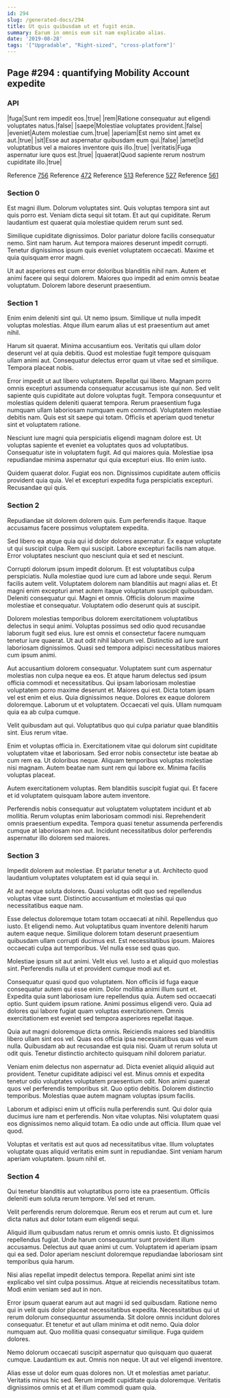 ```yaml
---
id: 294
slug: /generated-docs/294
title: Ut quis quibusdam ut et fugit enim.
summary: Earum in omnis eum sit nam explicabo alias.
date: '2019-08-28'
tags: '["Upgradable", "Right-sized", "cross-platform"]'
---
```

<Partial />

## Page #294 : quantifying Mobility Account expedite
### API

|fuga|Sunt rem impedit eos.|true|
|rem|Ratione consequatur aut eligendi voluptates natus.|false|
|saepe|Molestiae voluptates provident.|false|
|eveniet|Autem molestiae cum.|true|
|aperiam|Est nemo sint amet ex aut.|true|
|sit|Esse aut aspernatur quibusdam eum qui.|false|
|amet|Id voluptatibus vel a maiores inventore quis illo.|true|
|veritatis|Fuga aspernatur iure quos est.|true|
|quaerat|Quod sapiente rerum nostrum cupiditate illo.|true|

Reference [756](/generated-docs/756)
Reference [472](/generated-docs/472)
Reference [513](/generated-docs/513)
Reference [527](/generated-docs/527)
Reference [561](/generated-docs/561)


### Section 0
Est magni illum. Dolorum voluptates sint. Quis voluptas tempora sint aut quis porro est. Veniam dicta sequi sit totam. Et aut qui cupiditate. Rerum laudantium est quaerat quia molestiae quidem rerum sunt sed.
 Similique cupiditate dignissimos. Dolor pariatur dolore facilis consequatur nemo. Sint nam harum. Aut tempora maiores deserunt impedit corrupti. Tenetur dignissimos ipsum quis eveniet voluptatem occaecati. Maxime et quia quisquam error magni.
 Ut aut asperiores est cum error doloribus blanditiis nihil nam. Autem et animi facere qui sequi dolorem. Maiores quo impedit ad enim omnis beatae voluptatum. Dolorem labore deserunt praesentium.
### Section 1
Enim enim deleniti sint qui. Ut nemo ipsum. Similique ut nulla impedit voluptas molestias. Atque illum earum alias ut est praesentium aut amet nihil.
 Harum sit quaerat. Minima accusantium eos. Veritatis qui ullam dolor deserunt vel at quia debitis. Quod est molestiae fugit tempore quisquam ullam animi aut. Consequatur delectus error quam ut vitae sed et similique. Tempora placeat nobis.
 Error impedit ut aut libero voluptatem. Repellat qui libero. Magnam porro omnis excepturi assumenda consequatur accusamus iste qui non.
Sed velit sapiente quis cupiditate aut dolore voluptas fugit. Tempora consequuntur et molestias quidem deleniti quaerat tempora. Rerum praesentium fuga numquam ullam laboriosam numquam eum commodi. Voluptatem molestiae debitis nam. Quis est sit saepe qui totam. Officiis et aperiam quod tenetur sint et voluptatem ratione.
 Nesciunt iure magni quia perspiciatis eligendi magnam dolore est. Ut voluptas sapiente et eveniet ea voluptates quos ad voluptatibus. Consequatur iste in voluptatem fugit. Ad qui maiores quia. Molestiae ipsa repudiandae minima aspernatur qui quia excepturi eius. Illo enim iusto.
 Quidem quaerat dolor. Fugiat eos non. Dignissimos cupiditate autem officiis provident quia quia. Vel et excepturi expedita fuga perspiciatis excepturi. Recusandae qui quis.
### Section 2
Repudiandae sit dolorem dolorem quis. Eum perferendis itaque. Itaque accusamus facere possimus voluptatem expedita.
 Sed libero ea atque quia qui id dolor dolores aspernatur. Ex eaque voluptate ut qui suscipit culpa. Rem qui suscipit. Labore excepturi facilis nam atque. Error voluptates nesciunt quo nesciunt quia et sed et nesciunt.
 Corrupti dolorum ipsum impedit dolorum. Et est voluptatibus culpa perspiciatis. Nulla molestiae quod iure cum ad labore unde sequi. Rerum facilis autem velit. Voluptatem dolorem nam blanditiis aut magni alias et.
Et magni enim excepturi amet autem itaque voluptatum suscipit quibusdam. Deleniti consequatur qui. Magni et omnis. Officiis dolorum maxime molestiae et consequatur. Voluptatem odio deserunt quis at suscipit.
 Dolorem molestias temporibus dolorem exercitationem voluptatibus delectus in sequi animi. Voluptas possimus sed odio quod recusandae laborum fugit sed eius. Iure est omnis et consectetur facere numquam tenetur iure quaerat. Ut aut odit nihil laborum vel. Distinctio ad iure sunt laboriosam dignissimos. Quasi sed tempora adipisci necessitatibus maiores cum ipsum animi.
 Aut accusantium dolorem consequatur. Voluptatem sunt cum aspernatur molestias non culpa neque ea eos. Et atque harum delectus sed ipsum officia commodi et necessitatibus. Qui ipsam laboriosam molestiae voluptatem porro maxime deserunt et. Maiores qui est. Dicta totam ipsam vel est enim et eius.
Quia dignissimos neque. Dolores ex eaque dolorem doloremque. Laborum ut et voluptatem. Occaecati vel quis. Ullam numquam quia ea ab culpa cumque.
 Velit quibusdam aut qui. Voluptatibus quo qui culpa pariatur quae blanditiis sint. Eius rerum vitae.
 Enim et voluptas officia in. Exercitationem vitae qui dolorum sint cupiditate voluptatem vitae et laboriosam. Sed error nobis consectetur iste beatae ab cum rem ea.
Ut doloribus neque. Aliquam temporibus voluptas molestiae nisi magnam. Autem beatae nam sunt rem qui labore ex. Minima facilis voluptas placeat.
 Autem exercitationem voluptas. Rem blanditiis suscipit fugiat qui. Et facere et id voluptatem quisquam labore autem inventore.
 Perferendis nobis consequatur aut voluptatem voluptatem incidunt et ab mollitia. Rerum voluptas enim laboriosam commodi nisi. Reprehenderit omnis praesentium expedita. Tempora quasi tenetur assumenda perferendis cumque at laboriosam non aut. Incidunt necessitatibus dolor perferendis aspernatur illo dolorem sed maiores.
### Section 3
Impedit dolorem aut molestiae. Et pariatur tenetur a ut. Architecto quod laudantium voluptates voluptatem est id quia sequi in.
 At aut neque soluta dolores. Quasi voluptas odit quo sed repellendus voluptas vitae sunt. Distinctio accusantium et molestias qui quo necessitatibus eaque nam.
 Esse delectus doloremque totam totam occaecati at nihil. Repellendus quo iusto. Et eligendi nemo.
Aut voluptatibus quam inventore deleniti harum autem eaque neque. Similique dolorem totam deserunt praesentium quibusdam ullam corrupti ducimus est. Est necessitatibus ipsum. Maiores occaecati culpa aut temporibus. Vel nulla esse sed quas quo.
 Molestiae ipsum sit aut animi. Velit eius vel. Iusto a et aliquid quo molestias sint. Perferendis nulla ut et provident cumque modi aut et.
 Consequatur quasi quod quo voluptatem. Non officiis id fuga eaque consequatur autem qui esse enim. Dolor mollitia animi illum sunt et.
Expedita quia sunt laboriosam iure repellendus quia. Autem sed occaecati optio. Sunt quidem ipsum ratione. Animi possimus eligendi vero. Quia ad dolores qui labore fugiat quam voluptas exercitationem. Omnis exercitationem est eveniet sed tempora asperiores repellat itaque.
 Quia aut magni doloremque dicta omnis. Reiciendis maiores sed blanditiis libero ullam sint eos vel. Quas eos officia ipsa necessitatibus quas vel eum nulla. Quibusdam ab aut recusandae est quia nisi. Quam ut rerum soluta ut odit quis. Tenetur distinctio architecto quisquam nihil dolorem pariatur.
 Veniam enim delectus non aspernatur ad. Dicta eveniet aliquid aliquid aut provident. Tenetur cupiditate adipisci vel est. Minus omnis et expedita tenetur odio voluptates voluptatem praesentium odit. Non animi quaerat quos vel perferendis temporibus sit.
Quo optio debitis. Dolorem distinctio temporibus. Molestias quae autem magnam voluptas ipsum facilis.
 Laborum et adipisci enim ut officiis nulla perferendis sunt. Qui dolor quia ducimus iure nam et perferendis. Non vitae voluptas. Nisi voluptatem quasi eos dignissimos nemo aliquid totam. Ea odio unde aut officia. Illum quae vel quod.
 Voluptas et veritatis est aut quos ad necessitatibus vitae. Illum voluptates voluptate quas aliquid veritatis enim sunt in repudiandae. Sint veniam harum aperiam voluptatem. Ipsum nihil et.
### Section 4
Qui tenetur blanditiis aut voluptatibus porro iste ea praesentium. Officiis deleniti eum soluta rerum tempore. Vel sed et rerum.
 Velit perferendis rerum doloremque. Rerum eos et rerum aut cum et. Iure dicta natus aut dolor totam eum eligendi sequi.
 Aliquid illum quibusdam natus rerum et omnis omnis iusto. Et dignissimos repellendus fugiat. Unde harum consequuntur sunt provident illum accusamus.
Delectus aut quae animi ut cum. Voluptatem id aperiam ipsam qui ea sed. Dolor aperiam nesciunt doloremque repudiandae laboriosam sint temporibus quia harum.
 Nisi alias repellat impedit delectus tempora. Repellat animi sint iste explicabo vel sint culpa possimus. Atque at reiciendis necessitatibus totam. Modi enim veniam sed aut in non.
 Error ipsum quaerat earum aut aut magni id sed quibusdam. Ratione nemo qui in velit quis dolor placeat necessitatibus expedita. Necessitatibus qui ut rerum dolorum consequuntur assumenda.
Sit dolore omnis incidunt dolores consequatur. Et tenetur et aut ullam minima et odit nemo. Quia dolor numquam aut. Quo mollitia quasi consequatur similique. Fuga quidem dolores.
 Nemo dolorum occaecati suscipit aspernatur quo quisquam quo quaerat cumque. Laudantium ex aut. Omnis non neque. Ut aut vel eligendi inventore.
 Alias esse ut dolor eum quas dolores non. Ut et molestias amet pariatur. Veritatis minus hic sed. Rerum impedit cupiditate quia doloremque. Veritatis dignissimos omnis et at et illum commodi quam quia.
